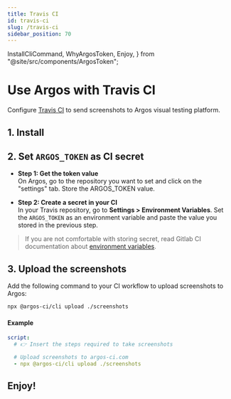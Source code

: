 ```yaml
---
title: Travis CI
id: travis-ci
slug: /travis-ci
sidebar_position: 70
---
```


  InstallCliCommand,
  WhyArgosToken,
  Enjoy,
} from "@site/src/components/ArgosToken";

# Use Argos with Travis CI

Configure [Travis CI](https://www.travis-ci.com/) to send screenshots to Argos visual testing platform.

## 1. Install

<InstallCliCommand />

## 2. Set `ARGOS_TOKEN` as CI secret

<WhyArgosToken />

- **Step 1: Get the token value**<br/>
  On Argos, go to the repository you want to set and click on the "settings" tab. Store the ARGOS_TOKEN value.

- **Step 2: Create a secret in your CI**<br/>
  In your Travis repository, go to **Settings > Environment Variables**. Set the `ARGOS_TOKEN` as an environment variable and paste the value you stored in the previous step.

> If you are not comfortable with storing secret, read Gitlab CI documentation about [environment variables](https://docs.travis-ci.com/user/environment-variables/#defining-variables-in-repository-settings).

## 3. Upload the screenshots

Add the following command to your CI workflow to upload screenshots to Argos:

```sh
npx @argos-ci/cli upload ./screenshots
```

#### Example

```yml title=".travis.yml"
script:
  # 👉 Insert the steps required to take screenshots

  # Upload screenshots to argos-ci.com
  - npx @argos-ci/cli upload ./screenshots
```

<RepositoryExampleLink />

## Enjoy!

<Enjoy />
